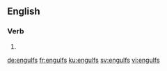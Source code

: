 
==English==

===Verb===
{{head|en}}

# {{en-third-person singular of|engulf}}

[[de:engulfs]]
[[fr:engulfs]]
[[ku:engulfs]]
[[sv:engulfs]]
[[vi:engulfs]]